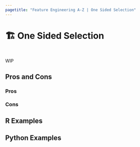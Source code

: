 ```yaml
---
pagetitle: "Feature Engineering A-Z | One Sided Selection"
---
```


# 🏗️ One Sided Selection {#sec-imbalenced-one-sided}

::: {style="visibility: hidden; height: 0px;"}
## One Sided Selection
:::

WIP

## Pros and Cons

### Pros

### Cons

## R Examples

## Python Examples


